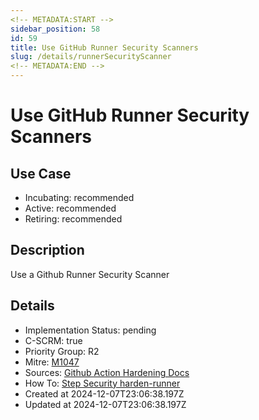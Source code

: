 ```yaml
---
<!-- METADATA:START -->
sidebar_position: 58
id: 59
title: Use GitHub Runner Security Scanners
slug: /details/runnerSecurityScanner
<!-- METADATA:END -->
---
```


<!-- TITLE:START -->
# Use GitHub Runner Security Scanners
<!-- TITLE:END -->

## Use Case
<!-- LEVELS:START -->
- Incubating: recommended
- Active: recommended
- Retiring: recommended
<!-- LEVELS:END -->

<!-- DESCRIPTION:START -->
## Description
Use a Github Runner Security Scanner
<!-- DESCRIPTION:END -->

<!-- DETAILS:START -->
## Details
- Implementation Status: pending
- C-SCRM: true
- Priority Group: R2
- Mitre: [M1047](https://attack.mitre.org/mitigations/M1047/)
- Sources: [Github Action Hardening Docs](https://docs.github.com/en/actions/security-guides/security-hardening-for-github-actions#hardening-for-self-hosted-runners)
- How To: [Step Security harden-runner](https://github.com/step-security/harden-runner)
- Created at 2024-12-07T23:06:38.197Z
- Updated at 2024-12-07T23:06:38.197Z
<!-- DETAILS:END -->
